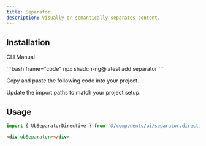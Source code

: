 ```yaml
---
title: Separator
description: Visually or semantically separates content.
---
```


<ComponentPreview name="separator-demo" description="A separator component." />

## Installation

<Tabs>

<TabsList>

<TabsTrigger value="cli">CLI</TabsTrigger>
<TabsTrigger value="manual">Manual</TabsTrigger>

</TabsList>

<TabsContent value="cli">
```bash frame="code"
npx shadcn-ng@latest add separator
```
</TabsContent>

<TabsContent value="manual">

<Step>

<StepItem>Copy and paste the following code into your project.</StepItem>

<ComponentSource name="separator" />

<StepItem>Update the import paths to match your project setup.</StepItem>

</Step>

</TabsContent>

</Tabs>

## Usage

```ts
import { UbSeparatorDirective } from "@/components/ui/separator.directive";
```

```html
<div ubSeparator></div>
```
